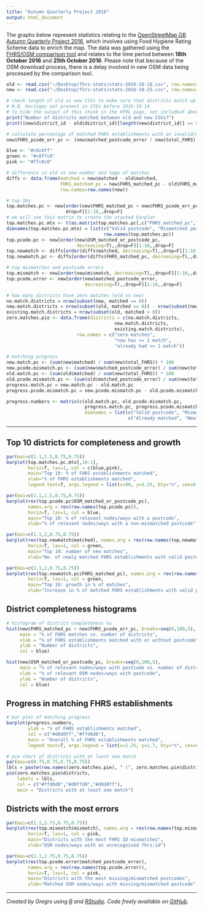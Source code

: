 ```yaml
---
title: "Autumn Quarterly Project 2016"
output: html_document
---
```


The graphs below represent statistics relating to the [OpenStreetMap GB Autumn Quarterly Project 2016](https://wiki.openstreetmap.org/wiki/UK_2016_Q4_Project:_Food_Hygiene_Ratings), which involves using Food Hygiene Rating Scheme data to enrich the map. The data was gathered using the [FHRS/OSM comparison tool](http://gregrs.dev.openstreetmap.org/fhrs/) and relates to the time period between **18th October 2016** and **25th October 2016**. Please note that because of the OSM download process, there is a delay involved in new OSM data being processed by the comparison tool.

```r
old <- read.csv("~/Desktop/fhrs-stats/stats-2016-10-18.csv", row.names=2)
new <- read.csv("~/Desktop/fhrs-stats/stats-2016-10-25.csv", row.names=2)

# check length of old vs new CSVs to make sure that districts match up
# N.B. Haringey not present in CSVs before 2016-10-14
# To hide the output of this chunk in the HTML page, set include=F above
print("Number of districts matched between old and new CSVs?")
print((new$district_id - old$district_id)[length(new$district_id)] == 0)

# calculate percentage of matched FHRS establishments with an invalid/missing postcode
new$FHRS_pcode_err_pc <- (new$matched_postcode_error / new$total_FHRS) * 100
```

```r
blue <- "#c0c0ff"
green <- "#c0ffc0"
pink <- "#ffc0c0"

```

```r
# difference in old vs new number and %age of matches
diffs <- data.frame(matched = new$matched - old$matched,
                    FHRS_matched_pc = new$FHRS_matched_pc - old$FHRS_matched_pc,
                    row.names=row.names(new))

# top 10s
top.matches.pc <- new[order(new$FHRS_matched_pc + new$FHRS_pcode_err_pc, decreasing=T),,
                      drop=F][1:10,,drop=F]
# we will use this matrix to create the stacked barplot
top.matches.pc.mtx <- t(as.matrix(top.matches.pc[,c("FHRS_matched_pc","FHRS_pcode_err_pc")]))
dimnames(top.matches.pc.mtx) = list(c("Valid postcode", "Mismatched postcode"),
                                    row.names(top.matches.pc))
top.pcode.pc <- new[order(new$OSM_matched_or_postcode_pc,
                          decreasing=T),,drop=F][1:10,,drop=F]
top.newmatch <- diffs[order(diffs$matched, decreasing=T),,drop=F][1:10,,drop=F]
top.newmatch.pc <- diffs[order(diffs$FHRS_matched_pc, decreasing=T),,drop=F][1:10,,drop=F]

# top mismatches and postcode errors
top.mismatch <- new[order(new$mismatch, decreasing=T),,drop=F][1:10,,drop=F]
top.pcode.error <- new[order(new$matched_postcode_error,
                             decreasing=T),,drop=F][1:10,,drop=F]
```

```r
# how many districts have zero matches (old vs new)
no.match.districts = nrow(subset(new, matched == 0))
new.match.districts = nrow(subset(old, matched == 0)) - nrow(subset(new, matched == 0))
existing.match.districts = nrow(subset(old, matched > 0))
zero.matches.pie <- data.frame(districts = c(no.match.districts,
                                        new.match.districts,
                                        existing.match.districts),
                          row.names = c("zero matches",
                                        "now has >= 1 match",
                                        "already had >= 1 match"))
```

```r
# matching progress
new.match.pc <- (sum(new$matched) / sum(new$total_FHRS)) * 100
new.pcode.mismatch.pc <- (sum(new$matched_postcode_error) / sum(new$total_FHRS)) * 100
old.match.pc <- (sum(old$matched) / sum(new$total_FHRS)) * 100
old.pcode.mismatch.pc <- (sum(old$matched_postcode_error) / sum(new$total_FHRS)) * 100
progress.match.pc = new.match.pc - old.match.pc
progress.pcode.mismatch.pc = new.pcode.mismatch.pc - old.pcode.mismatch.pc

progress.numbers <- matrix(c(old.match.pc, old.pcode.mismatch.pc,
                             progress.match.pc, progress.pcode.mismatch.pc), nrow=2, ncol=2,
                             dimnames = list(c("Valid postcode", "Mismatched postcode"),
                                             c("Already matched", "Newly matched")))
```

<hr>

## Top 10 districts for completeness and growth

```r
par(mai=c(1.1,2.5,0.75,0.75))
barplot(top.matches.pc.mtx[,10:1],
        horiz=T, las=1, col = c(blue,pink),
        main="Top 10: % of FHRS establishments matched",
        xlab="% of FHRS establishments matched",
        legend.text=T, args.legend = list(x=90, y=3.25, bty="n", cex=0.85))
```

```r
par(mai=c(1.1,1.5,0.75,0.75))
barplot(rev(top.pcode.pc$OSM_matched_or_postcode_pc),
        names.arg = rev(row.names(top.pcode.pc)),
        horiz=T, las=1, col = blue,
        main="Top 10: % of relevant nodes/ways with a postcode",
        xlab="% of relevant nodes/ways with a non-mismatched postcode")
```

```r
par(mai=c(1.1,2,0.75,0.75))
barplot(rev(top.newmatch$matched), names.arg = rev(row.names(top.newmatch)),
        horiz=T, las=1, col = green,
        main="Top 10: number of new matches",
        xlab="No. of newly matched FHRS establishments with valid postcodes")
```

```r
par(mai=c(1.1,2,0.75,0.75))
barplot(rev(top.newmatch.pc$FHRS_matched_pc), names.arg = rev(row.names(top.newmatch.pc)),
        horiz=T, las=1, col = green,
        main="Top 10: growth in % of matches",
        xlab="Increase in % of matched FHRS establishments with valid postcodes")
```

## District completeness histograms

```r
# histogram of district completeness %s
hist(new$FHRS_matched_pc + new$FHRS_pcode_err_pc, breaks=seq(0,100,5),
     main = "% of FHRS matches vs. number of districts",
     xlab = "% of FHRS establishments matched with or without postcode",
     ylab = "Number of districts",
     col = blue)
```

```r
hist(new$OSM_matched_or_postcode_pc, breaks=seq(0,100,5),
     main = "% of relevant nodes/ways with postcode vs. number of districts",
     xlab = "% of relevant OSM nodes/ways with postcode",
     ylab = "Number of districts",
     col = blue)
```

## Progress in matching FHRS establishments

```r
# bar plot of matching progress
barplot(progress.numbers,
        ylab = "% of FHRS establishments matched",
        col = c("#d0d0ff","#ffd0d0"),
        main = "Overall % of FHRS establishments matched",
        legend.text=T, args.legend = list(x=2.25, y=1.7, bty="n", cex=0.9))
```

```r
# pie chart of districts with at least one match
par(mai=c(0.75,0.75,0.75,0.75))
lbls = paste(row.names(zero.matches.pie), " (", zero.matches.pie$districts, ")", sep="")
pie(zero.matches.pie$districts,
    labels = lbls,
    col = c("#ffd0d0","#d0ffd0","#d0d0ff"),
    main = "Districts with at least one match")
```

## Districts with the most errors

```r
par(mai=c(1.1,2.75,0.75,0.75))
barplot(rev(top.mismatch$mismatch), names.arg = rev(row.names(top.mismatch)),
        horiz=T, las=1, col = pink,
        main="Districts with the most FHRS ID mismatches",
        xlab="OSM nodes/ways with an unrecognised fhrs:id")
```

```r
par(mai=c(1.1,2.75,0.75,0.75))
barplot(rev(top.pcode.error$matched_postcode_error),
        names.arg = rev(row.names(top.pcode.error)),
        horiz=T, las=1, col = pink,
        main="Districts with the most missing/mismatched postcodes",
        xlab="Matched OSM nodes/ways with missing/mismatched postcode")
```

<hr>

*Created by Gregrs using [R](https://www.r-project.org) and [RStudio](https://www.rstudio.com). Code freely available on [GitHub](https://github.com/gregrs-uk/fhrs-osm-stats).*